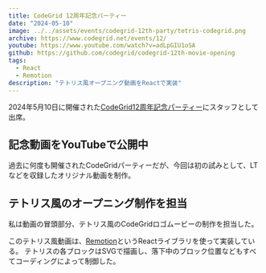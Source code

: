 ```yaml
---
title: CodeGrid 12周年記念パーティー
date: "2024-05-10"
image: ../../assets/events/codegrid-12th-party/tetris-codegrid.png
archive: https://www.codegrid.net/events/12/
youtube: https://www.youtube.com/watch?v=adLpGIU1oSA
github: https://github.com/codegrid/codegrid-12th-movie-opening
tags:
  - React
  - Remotion
description: "テトリス風オープニング動画をReactで実装"
---
```



2024年5月10日に開催された[CodeGrid12周年記念パーティー](https://www.codegrid.net/events/12/)にスタッフとして出席。

## 記念動画をYouTubeで公開中

過去に何度も開催されたCodeGridパーティーだが、今回は初の試みとして、LTなどを収録したオリジナル動画を制作。

<YouTube id="adLpGIU1oSA" />

## テトリス風のオープニング制作を担当

私は動画の冒頭部分、テトリス風のCodeGridロゴムービーの制作を担当した。

<ContentWithImage src={img_OpeningMoviewGif} optimization={false} />

このテトリス風動画は、[Remotion](https://www.remotion.dev/)というReactライブラリを使って実装している。
テトリスの各ブロックはSVGで描画し、落下中のブロック位置などもすべてコーディングによって制御した。
